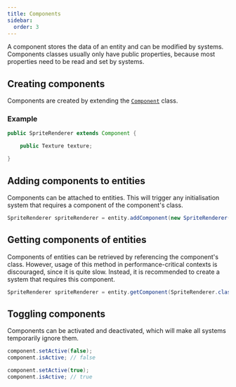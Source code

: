 ```yaml
---
title: Components
sidebar:
  order: 3
---
```


A component stores the data of an entity and can be modified by systems. Components classes usually only have public properties, because most properties need to be read and set by systems.

## Creating components

Components are created by extending the [`Component`](https://javadoc.pine.prozilla.dev/dev/prozilla/pine/core/component/Component.html) class.

### Example

```java
public SpriteRenderer extends Component {

	public Texture texture;

}
```

## Adding components to entities

Components can be attached to entities. This will trigger any initialisation system that requires a component of the component's class.

```java
SpriteRenderer spriteRenderer = entity.addComponent(new SpriteRenderer());
```

## Getting components of entities

Components of entities can be retrieved by referencing the component's class. However, usage of this method in performance-critical contexts is discouraged, since it is quite slow. Instead, it is recommended to create a system that requires this component.

```java
SpriteRenderer spriteRenderer = entity.getComponent(SpriteRenderer.class);
```

## Toggling components

Components can be activated and deactivated, which will make all systems temporarily ignore them.

```java
component.setActive(false);
component.isActive; // false

component.setActive(true);
component.isActive; // true
```